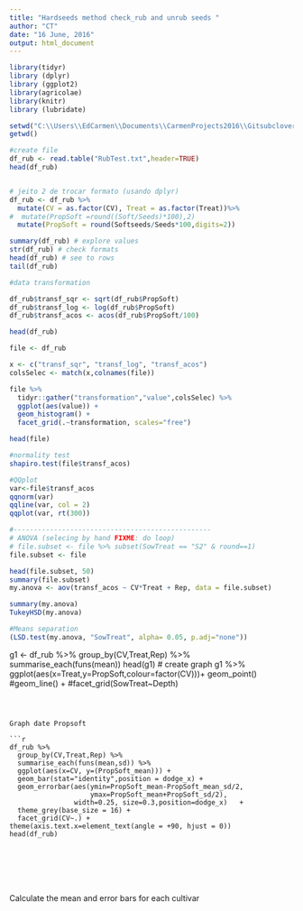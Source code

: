 ```yaml
---
title: "Hardseeds method check_rub and unrub seeds "
author: "CT"
date: "16 June, 2016"
output: html_document
---
```


```r
library(tidyr)
library (dplyr)
library (ggplot2)
library(agricolae)
library(knitr)
library (lubridate)

```


```r
setwd("C:\\Users\\EdCarmen\\Documents\\CarmenProjects2016\\Gitsubclover")
getwd()

#create file
df_rub <- read.table("RubTest.txt",header=TRUE)
head(df_rub)


# jeito 2 de trocar formato (usando dplyr)
df_rub <- df_rub %>%
  mutate(CV = as.factor(CV), Treat = as.factor(Treat))%>%
#  mutate(PropSoft =round((Soft/Seeds)*100),2)
  mutate(PropSoft = round(Softseeds/Seeds*100,digits=2))

summary(df_rub) # explore values
str(df_rub) # check formats
head(df_rub) # see to rows
tail(df_rub)

```


```r



#data transformation

df_rub$transf_sqr <- sqrt(df_rub$PropSoft)
df_rub$transf_log <- log(df_rub$PropSoft)
df_rub$transf_acos <- acos(df_rub$PropSoft/100)

head(df_rub)

file <- df_rub

x <- c("transf_sqr", "transf_log", "transf_acos")
colsSelec <- match(x,colnames(file))

file %>%
  tidyr::gather("transformation","value",colsSelec) %>%
  ggplot(aes(value)) + 
  geom_histogram() +
  facet_grid(.~transformation, scales="free")

head(file)

#normality test
shapiro.test(file$transf_acos)

#QQplot
var<-file$transf_acos
qqnorm(var)
qqline(var, col = 2)
qqplot(var, rt(300))

#-------------------------------------------------
# ANOVA (selecing by hand FIXME: do loop)
# file.subset <- file %>% subset(SowTreat == "S2" & round==1)
file.subset <- file 

head(file.subset, 50)
summary(file.subset)
my.anova <- aov(transf_acos ~ CV*Treat + Rep, data = file.subset)

summary(my.anova)
TukeyHSD(my.anova)

#Means separation 
(LSD.test(my.anova, "SowTreat", alpha= 0.05, p.adj="none")) 

```




g1 <- df_rub %>%
  group_by(CV,Treat,Rep) %>%
  summarise_each(funs(mean)) 
head(g1)
# create graph 
g1 %>%
  ggplot(aes(x=Treat,y=PropSoft,colour=factor(CV)))+
  geom_point() 
  #geom_line() +
  #facet_grid(SowTreat~Depth)



```



Graph date Propsoft  

```r
df_rub %>%
  group_by(CV,Treat,Rep) %>%
  summarise_each(funs(mean,sd)) %>%
  ggplot(aes(x=CV, y=(PropSoft_mean))) +
  geom_bar(stat="identity",position = dodge_x) +
  geom_errorbar(aes(ymin=PropSoft_mean-PropSoft_mean_sd/2,
                    ymax=PropSoft_mean+PropSoft_sd/2),
                width=0.25, size=0.3,position=dodge_x)   +
  theme_grey(base_size = 16) +
  facet_grid(CV~.) +
theme(axis.text.x=element_text(angle = +90, hjust = 0))
head(df_rub)



  
  
```


```r

```




Calculate the mean and error bars for each cultivar 

```r
  

```



